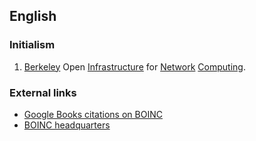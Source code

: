 ==English==
{{wikipedia}}

===Initialism===
{{rfc-header|Initialism}}
{{head|en|initialism}}

# {{context|science|computing|lang=en}} [[Berkeley]] Open [[infrastructure|Infrastructure]] for [[network|Network]] [[computing|Computing]].

===External links===
* [http://books.google.com/books?sourceid=navclient&ie=UTF-8&rlz=1T4DKUS_enUS240US241&q=BOINC&um=1&sa=N&tab=wp Google Books citations on BOINC]
* [http://boinc.berkeley.edu/ BOINC headquarters]